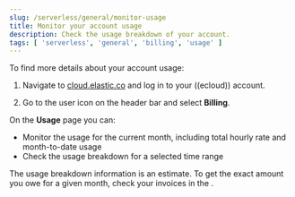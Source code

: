 ```yaml
---
slug: /serverless/general/monitor-usage
title: Monitor your account usage
description: Check the usage breakdown of your account.
tags: [ 'serverless', 'general', 'billing', 'usage' ]
---
```



<DocBadge template="technical preview" />
To find more details about your account usage:

1. Navigate to [cloud.elastic.co](https://cloud.elastic.co/) and log in to your ((ecloud)) account.

2. Go to the user icon on the header bar and select **Billing**.

On the **Usage** page you can:

- Monitor the usage for the current month, including total hourly rate and month-to-date usage
- Check the usage breakdown for a selected time range

<DocCallOut title="Important" color="warning">
The usage breakdown information is an estimate. To get the exact amount you owe for a given month, check your invoices in the <DocLink slug="/serverless/general/billing-history" text="billing history"/>.
</DocCallOut>

<MinimumVcus />
